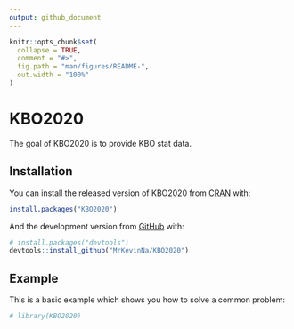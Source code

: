 ```yaml
---
output: github_document
---
```


<!-- README.md is generated from README.Rmd. Please edit that file -->

```r
knitr::opts_chunk$set(
  collapse = TRUE,
  comment = "#>",
  fig.path = "man/figures/README-",
  out.width = "100%"
)
```

# KBO2020

<!-- badges: start -->
<!-- badges: end -->

The goal of KBO2020 is to provide KBO stat data.

## Installation

You can install the released version of KBO2020 from [CRAN](https://CRAN.R-project.org) with:

``` r
install.packages("KBO2020")
```

And the development version from [GitHub](https://github.com/) with:

``` r
# install.packages("devtools")
devtools::install_github("MrKevinNa/KBO2020")
```
## Example

This is a basic example which shows you how to solve a common problem:

```r
# library(KBO2020)
```

